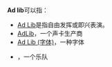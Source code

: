 '''Ad lib'''可以指：
* [[Ad_Lib|Ad Lib]]是指自由发挥或即兴表演。
* [[AdLib|AdLib]]，一个声卡生产商
* [[Ad_Lib_(字体)|Ad Lib (字体)]]，一种字体
* {{link-en|The Ad Libs|The Ad Libs}}，一个乐队
{{disambig}}